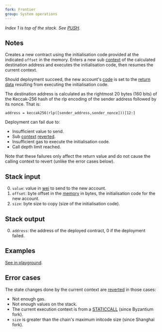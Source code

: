 ```yaml
---
fork: Frontier
group: System operations
---
```


_Index 1 is top of the stack. See [PUSH](/#60)._

## Notes

Creates a new contract using the initialisation code provided at the indicated `offset` in the memory. Enters a new sub [context](/about) of the calculated destination address and executes the initialisation code, then resumes the current context.

Should deployment succeed, the new account's [code](/about) is set to the [return data](/about) resulting from executing the initialisation code.

The destination address is calculated as the rightmost 20 bytes (160 bits) of the Keccak-256 hash of the rlp encoding of the sender address followed by its nonce. That is:

    address = keccak256(rlp([sender_address,sender_nonce]))[12:]

Deployment can fail due to:

- Insufficient value to send.
- Sub [context](/about) [reverted](/#FD).
- Insufficient gas to execute the initialisation code.
- Call depth limit reached.

Note that these failures only affect the return value and do not cause the calling context to revert (unlike the error cases below).

## Stack input

0. `value`: value in [wei](https://www.investopedia.com/terms/w/wei.asp) to send to the new account.
1. `offset`: byte offset in the [memory](/about) in bytes, the initialisation code for the new account.
2. `size`: byte size to copy (size of the initialisation code).

## Stack output

0. `address`: the address of the deployed contract, 0 if the deployment failed.

## Examples

[See in playground](/playground?callValue=9&unit=Wei&codeType=Mnemonic&code='z0q0f9q9f0y4%20FFmslk3%200x63FFFFFFFF6000526004601CF3gvMSTORE~13~19gp%20'~k%20z%2F%2F%20Createmnmccountjith%20yjeimnd%20v%5Cnqynolgg~pvCREATEm%20al%20codekvPUSH1j%20wg~0fpvvz%01fgjklmpqvyz~_).

## Error cases

The state changes done by the current context are [reverted](#FD) in those cases:

- Not enough gas.
- Not enough values on the stack.
- The current execution context is from a [STATICCALL](/#FA) (since Byzantium fork).
- `size` is greater than the chain's maximum initcode size (since Shanghai fork).